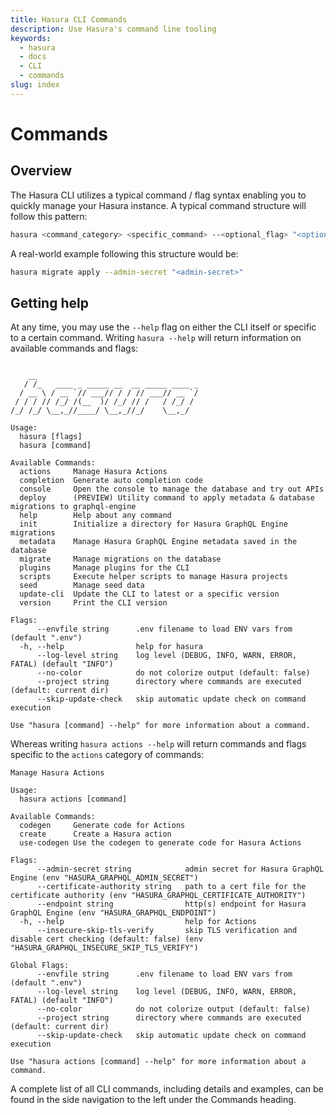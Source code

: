 ```yaml
---
title: Hasura CLI Commands
description: Use Hasura's command line tooling
keywords:
  - hasura
  - docs
  - CLI
  - commands
slug: index
---
```


# Commands

## Overview

The Hasura CLI utilizes a typical command / flag syntax enabling you to quickly manage your Hasura instance. A typical
command structure will follow this pattern:

```bash
hasura <command_category> <specific_command> --<optional_flag> "<optional_flag_value>"
```

A real-world example following this structure would be:

```bash
hasura migrate apply --admin-secret "<admin-secret>"
```

## Getting help

At any time, you may use the `--help` flag on either the CLI itself or specific to a certain command. Writing
`hasura --help` will return information on available commands and flags:

```

    __
   / /_   ____ _ _____ __  __ _____ ____ _
  / __ \ / __ `// ___// / / // ___// __ `/
 / / / // /_/ /(__  )/ /_/ // /   / /_/ /
/_/ /_/ \__,_//____/ \__,_//_/    \__,_/

Usage:
  hasura [flags]
  hasura [command]

Available Commands:
  actions     Manage Hasura Actions
  completion  Generate auto completion code
  console     Open the console to manage the database and try out APIs
  deploy      (PREVIEW) Utility command to apply metadata & database migrations to graphql-engine
  help        Help about any command
  init        Initialize a directory for Hasura GraphQL Engine migrations
  metadata    Manage Hasura GraphQL Engine metadata saved in the database
  migrate     Manage migrations on the database
  plugins     Manage plugins for the CLI
  scripts     Execute helper scripts to manage Hasura projects
  seed        Manage seed data
  update-cli  Update the CLI to latest or a specific version
  version     Print the CLI version

Flags:
      --envfile string      .env filename to load ENV vars from (default ".env")
  -h, --help                help for hasura
      --log-level string    log level (DEBUG, INFO, WARN, ERROR, FATAL) (default "INFO")
      --no-color            do not colorize output (default: false)
      --project string      directory where commands are executed (default: current dir)
      --skip-update-check   skip automatic update check on command execution

Use "hasura [command] --help" for more information about a command.
```

Whereas writing `hasura actions --help` will return commands and flags specific to the `actions` category of commands:

```
Manage Hasura Actions

Usage:
  hasura actions [command]

Available Commands:
  codegen     Generate code for Actions
  create      Create a Hasura action
  use-codegen Use the codegen to generate code for Hasura Actions

Flags:
      --admin-secret string            admin secret for Hasura GraphQL Engine (env "HASURA_GRAPHQL_ADMIN_SECRET")
      --certificate-authority string   path to a cert file for the certificate authority (env "HASURA_GRAPHQL_CERTIFICATE_AUTHORITY")
      --endpoint string                http(s) endpoint for Hasura GraphQL Engine (env "HASURA_GRAPHQL_ENDPOINT")
  -h, --help                           help for Actions
      --insecure-skip-tls-verify       skip TLS verification and disable cert checking (default: false) (env "HASURA_GRAPHQL_INSECURE_SKIP_TLS_VERIFY")

Global Flags:
      --envfile string      .env filename to load ENV vars from (default ".env")
      --log-level string    log level (DEBUG, INFO, WARN, ERROR, FATAL) (default "INFO")
      --no-color            do not colorize output (default: false)
      --project string      directory where commands are executed (default: current dir)
      --skip-update-check   skip automatic update check on command execution

Use "hasura actions [command] --help" for more information about a command.
```

A complete list of all CLI commands, including details and examples, can be found in the side navigation to the left
under the Commands heading.
